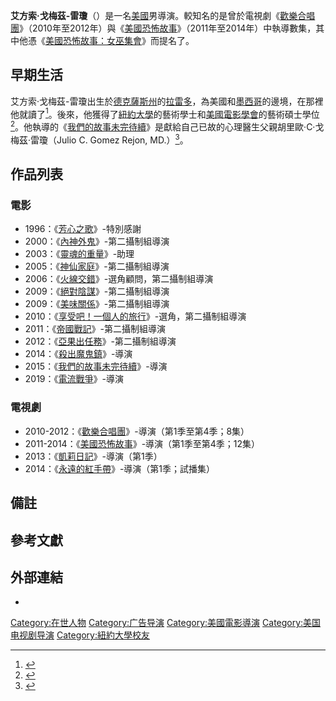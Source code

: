 {{noteTA
|G1=Movie
|G2=Show
}}
{{藝人
| type = 導演
| name = 艾方索·戈梅茲-雷瓊
| foreignname = Alfonso Gomez-Rejon
| image = Alfonso Gomez-Rejon 2015.jpg
| caption = 戈梅茲-雷瓊於2015年的{{le|蒙特克萊爾影展|Montclair Film Festival}}
| birth_name = 
| birth_date = {{Birth date and age|1972|11|6}}
| birth_place = {{USA}}[[德克薩斯州|德克薩斯州]]，[[拉雷多_(德克薩斯州)|拉雷多]]
| nationality = {{USA}}
| alma_mater = {{le|聖奧古斯丁高中 (拉雷多)|Saint Augustine High School (Laredo, Texas)|聖奧古斯丁高中}}<br>[[紐約大學|紐約大學]]
| residence = 
| occupation = 導演
| years_active = 1991年至今
| spouse = 
| awards = 
}}
'''艾方索·戈梅茲-雷瓊'''（{{lang-en|'''Alfonso Gomez-Rejon'''}}{{notetag|又記作{{lang|en|'''Alfonso Gomez Rejon'''}}、{{lang|en|'''Alfonso Gómez-Rejón'''}}或{{lang|en|'''Alfonso Gómez Rejón'''}}。}}）是一名[[美國|美國]]男導演。較知名的是曾於電視劇《[[歡樂合唱團|歡樂合唱團]]》（2010年至2012年）與《[[美國恐怖故事|美國恐怖故事]]》（2011年至2014年）中執導數集，其中他憑《[[美國恐怖故事：女巫集會|美國恐怖故事：女巫集會]]》而提名了{{le|黃金時段艾美獎迷你影集、電視電影或劇情類節目最佳導演|Primetime Emmy Award for Outstanding Directing for a Limited Series, Movie, or Dramatic Special}}。

== 早期生活 ==
艾方索·戈梅茲-雷瓊出生於[[德克薩斯州|德克薩斯州]]的[[拉雷多_(德克薩斯州)|拉雷多]]，為美國和[[墨西哥|墨西哥]]的邊境，在那裡他就讀了{{le|聖奧古斯丁高中 (拉雷多)|Saint Augustine High School (Laredo, Texas)|聖奧古斯丁高中}}<ref name=MaEatDGDRHOHSF>{{cite web|url=http://blogs.wsj.com/speakeasy/2015/06/29/me-and-earl-and-the-dying-girl-director-recounts-his-own-high-school-films|title=‘Me and Earl and the Dying Girl’ Director Recounts His Own High School Films|accessdate=November 6, 2015|date=June 29, 2015|work=[[The_Wall_Street_Journal|The Wall Street Journal]]|author=Chai, Barbara}}</ref>。後來，他獲得了[[紐約大學|紐約大學]]的藝術學士和[[美國電影學會|美國電影學會]]的藝術碩士學位<ref>{{cite web|url=http://movies.nytimes.com/person/279338/Alfonso-Gomez-Rejon/biography|title=Alfonso Gomez Rejon (Full Biography)|accessdate=December 11, 2011|work=[[The_New_York_Times|The New York Times]]}}</ref>。他執導的《[[我們的故事未完待續|我們的故事未完待續]]》是獻給自己已故的心理醫生父親胡里歐·C·戈梅茲·雷瓊（Julio C. Gomez Rejon, MD.）<ref>{{cite AV media |people= |date= |year=2015 |title=Me and Earl and the Dying Girl |trans-title= |medium=DVD |language=en |url= |access-date=November 26, 2015 |archive-url= |archive-date= |format= |time= |location=1:39:58 |publisher= |id= |isbn= |oclc= |quote=FOR MY FATHER, JULIO C. GOMEZ REJON, MD |ref= }}</ref>。

== 作品列表 ==
=== 電影 ===
*1996：《[[芳心之歌|芳心之歌]]》-特別感謝
*2000：《[[內神外鬼|內神外鬼]]》-第二攝制組導演
*2003：《[[靈魂的重量|靈魂的重量]]》-助理
*2005：《[[神仙家庭|神仙家庭]]》-第二攝制組導演
*2006：《[[火線交錯|火線交錯]]》-選角顧問，第二攝制組導演
*2009：《[[絕對陰謀|絕對陰謀]]》-第二攝制組導演
*2009：《[[美味關係_(2009年電影)|美味關係]]》-第二攝制組導演
*2010：《[[享受吧！一個人的旅行|享受吧！一個人的旅行]]》-選角，第二攝制組導演
*2011：《[[帝國戰記|帝國戰記]]》-第二攝制組導演
*2012：《[[亞果出任務|亞果出任務]]》-第二攝制組導演
*2014：《[[殺出魔鬼鎮|殺出魔鬼鎮]]》-導演
*2015：《[[我們的故事未完待續|我們的故事未完待續]]》-導演
*2019：《[[電流戰爭_(電影)|電流戰爭]]》-導演

=== 電視劇 ===
*2010-2012：《[[歡樂合唱團|歡樂合唱團]]》-導演（第1季至第4季；8集）
*2011-2014：《[[美國恐怖故事|美國恐怖故事]]》-導演（第1季至第4季；12集）
*2013：《[[凱莉日記|凱莉日記]]》-導演（第1季）
*2014：《[[永遠的紅手帶|永遠的紅手帶]]》-導演（第1季；試播集）

== 備註 ==
<div class="references-small">
{{notefoot}}
</div>

== 參考文獻 ==
{{reflist}}

== 外部連結 ==
{{commons category|Alfonso Gomez-Rejon}}
*{{IMDb name|0004234}}

{{Alfonso Gomez-Rejon}}
{{DEFAULTSORT:Gomez-Rejon, Alfonso}}
[[Category:在世人物|Category:在世人物]]
[[Category:广告导演|Category:广告导演]]
[[Category:美國電影導演|Category:美國電影導演]]
[[Category:美国电视剧导演|Category:美国电视剧导演]]
[[Category:紐約大學校友|Category:紐約大學校友]]